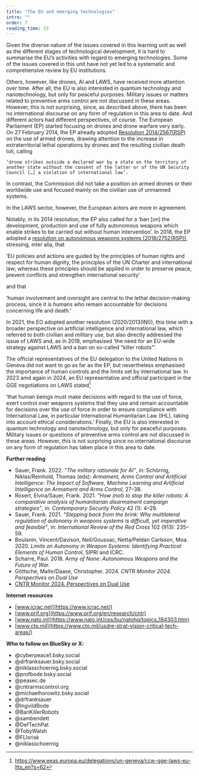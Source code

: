 ```yaml
---
title: "The EU and emerging technologies"
intro: ""
order: 7
reading_time: 15
---
```


Given the diverse nature of the issues covered in this learning unit as well as the different stages of technological development, it is hard to summarise the EU’s activities with regard to emerging technologies. Some of the issues covered in this unit have not yet led to a systematic and comprehensive review by EU institutions.

Others, however, like drones, AI and LAWS, have received more attention over time. After all, the EU is also interested in quantum technology and nanotechnology, but only for peaceful purposes. Military issues or matters related to preventive arms control are not discussed in these areas. However, this is not surprising, since, as described above, there has been no international discourse on any form of regulation in this area to date. And different actors had different perspectives, of course. The European Parliament (EP) started focusing on drones and drone warfare very early. On 27 February 2014, the EP already adopted [Resolution 2014/2567(RSP)](https://eur-lex.europa.eu/legal-content/EN/TXT/PDF/?uri=CELEX:52014IP0172) on the use of armed drones, drawing attention to the increase in extraterritorial lethal operations by drones and the resulting civilian death toll, calling
  <Quote type="document" fullDocument="https://eur-lex.europa.eu/legal-content/EN/TXT/PDF/?uri=CELEX:52014IP0172" cite='European Parliament resolution of 27 February 2014 on the use of armed drones (2014/2567(RSP))'>

    ‘drone strikes outside a declared war by a state on the territory of another state without the consent of the latter or of the UN Security Council […] a violation of international law’.

  </Quote>
In contrast, the Commission did not take a position on armed drones or their worldwide use and focused mainly on the civilian use of unmanned systems.

In the LAWS sector, however, the European actors are more in agreement.

Notably, in its 2014 resolution, the EP also called for a ‘ban [on] the development, production and use of fully autonomous weapons which enable strikes to be carried out without human intervention’. In 2018, the EP adopted a [resolution on autonomous weapons systems (2018/2752(RSP))](https://www.europarl.europa.eu/doceo/document/TA-8-2018-0341_EN.html), stressing, inter alia, that
<Quote type="document" fullDocument="https://www.europarl.europa.eu/doceo/document/TA-8-2018-0341_EN.html" cite='European Parliament resolution of 12 September 2018 on autonomous weapon systems (2018/2752(RSP))'>

‘EU policies and actions are guided by the principles of human rights and respect for human dignity, the principles of the UN Charter and international law; whereas these principles should be applied in order to preserve peace, prevent conflicts and strengthen international security’

</Quote>

and that

<Quote type="document" fullDocument="https://www.europarl.europa.eu/doceo/document/TA-8-2018-0341_EN.html" cite='European Parliament resolution of 12 September 2018 on autonomous weapon systems (2018/2752(RSP))'>

‘human involvement and oversight are central to the lethal decision-making process, since it is humans who remain accountable for decisions concerning life and death.’

</Quote>

In 2021, the EO adopted another resolution (2020/2013(INI)), this time with a broader perspective on artificial intelligence and international law, which referred to both civilian and military use, but also directly addressed the issue of LAWS and, as in 2018, emphasised ‘the need for an EU-wide strategy against LAWS and a ban on so-called “killer robots”’.

The official representatives of the EU delegation to the United Nations in Geneva did not want to go as far as the EP, but nevertheless emphasised the importance of human controls and the limits set by international law. In 2023 amd again in 2024, an EU representative and official participant in the GGE negotiations on LAWS stated[^1]
  <Quote fullDocument="" cite=''>

‘that human beings must make decisions with regard to the use of force, exert control over weapons systems that they use and remain accountable for decisions over the use of force in order to ensure compliance with International Law, in particular International Humanitarian Law (IHL), taking into account ethical considerations.’
  </Quote>
Finally, the EU is also interested in quantum technology and nanotechnology, but only for peaceful purposes. Military issues or questions of preventive arms control are not discussed in these areas. However, this is not surprising since no international discourse on any form of regulation has taken place in this area to date.

**Further reading**
- Sauer, Frank. 2022. _“The military rationale for AI”_, in: Schörnig, Niklas/Reinhold, Thomas (eds): _Armament, Arms Control and Artificial Intelligence: The Impact of Software, Machine Learning and Artificial Intelligence on Armament and Arms Control_, 27–38.
- Rosert, Elvira/Sauer, Frank. 2021. _“How (not) to stop the killer robots: A comparative analysis of humanitarian disarmament campaign strategies”_, in: _Contemporary Security Policy_ 42 (1): 4–29.
- Sauer, Frank. 2021. _“Stepping back from the brink: Why multilateral regulation of autonomy in weapons systems is difficult, yet imperative and feasible”_, in: _International Review of the Red Cross_ 102 (913): 235–59.
- Boulanin, Vincent/Davison, Neil/Goussac, Netta/Peldán Carlsson, Moa. 2020. _Limits on Autonomy in Weapon Systems: Identifying Practical Elements of Human Control_, SIPRI and ICRC.
- Scharre, Paul. 2018. _Army of None: Autonomous Weapons and the Future of War._
- Göttsche, Malte/Daase, Christopher. 2024. _CNTR Monitor 2024. Perspectives on Dual Use_
- [CNTR Monitor 2024. Perspectives on Dual Use](https://www.cntrarmscontrol.org/fileadmin/Medien/Monitor/CNTR_Monitor_2024_EN_web.pdf)

**Internet resources**

- [www.icrac.net](https://www.icrac.net/)
- [www.prif.org](https://www.prif.org/en/research/cntr)
- [www.nato.int](https://www.nato.int/cps/bu/natohq/topics_184303.htm)
- [www.cto.mil](https://www.cto.mil/usdre-strat-vision-critical-tech-areas/)

**Who to follow on BlueSky or X:**
- @cyberpeace1.bsky.social
- @drfranksauer.bsky.social‬
- @niklasschoernig.bsky.social
- @profbode.bsky.social
- @peasec.de
- @cntrarmscontrol.org
- @michaelhorowitz.bsky.social
- @drfranksauer
- @IngvildBode
- @BanKillerRobots
- @sambendett
- @DefTechPat
- @TobyWalsh
- @FLIxrisk
- @niklasschoernig

[^1]: https://www.eeas.europa.eu/delegations/un-geneva/ccw-gge-laws-eu-ltts_en?s=62

